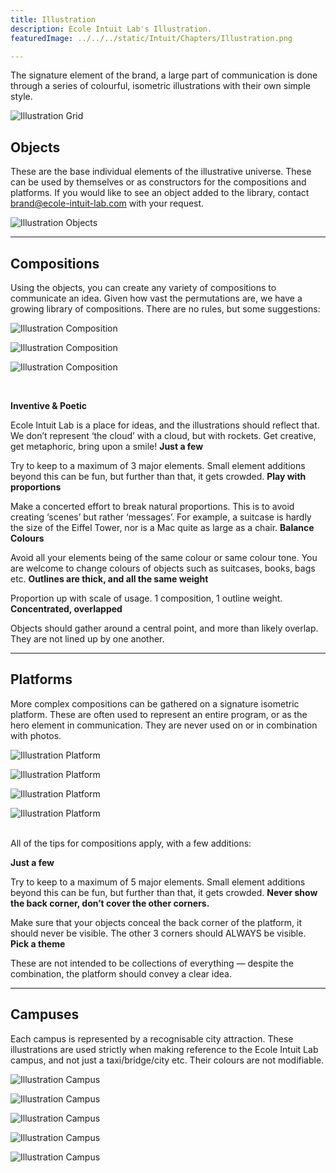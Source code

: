 ```yaml
---
title: Illustration
description: Ecole Intuit Lab's Illustration.
featuredImage: ../../../static/Intuit/Chapters/Illustration.png

---
```


The signature element of the brand, a large part of communication is done through a series of colourful, isometric illustrations with their own simple style. 

![Illustration Grid](../../../static/Intuit/Illustration/Grid.png)

## Objects

These are the base individual elements of the illustrative universe. These can be used by themselves or as constructors for the compositions and platforms. 
If you would like to see an object added to the library, contact [brand@ecole-intuit-lab.com](brand@ecole-intuit-lab.com) with your request. 

![Illustration Objects](../../../static/Intuit/Illustration/Objects.png)

---

## Compositions

Using the objects, you can create any variety of compositions to communicate an idea. Given how vast the permutations are, we have a growing library of compositions. 
There are no rules, but some suggestions:

<Grid gap={2} columns={3}>
<BrandBox>

![Illustration Composition](../../../static/Intuit/Illustration/Composition1.png)
</BrandBox>
<BrandBox>

![Illustration Composition](../../../static/Intuit/Illustration/Composition2.png)
</BrandBox>
<BrandBox>

![Illustration Composition](../../../static/Intuit/Illustration/Composition3.png)
</BrandBox>
</Grid>

<br />

<BrandRule> <strong>Inventive & Poetic </strong>

Ecole Intuit Lab is a place for ideas, and the illustrations should reflect that. We don’t represent ‘the cloud’ with a cloud, but with rockets. Get creative, get metaphoric, bring upon a smile!
</BrandRule>
<BrandRule> <strong>Just a few </strong>

Try to keep to a maximum of 3 major elements. Small element additions beyond this can be fun, but further than that, it gets crowded. 
</BrandRule>
<BrandRule> <strong>Play with proportions </strong>

Make a concerted effort to break natural proportions. This is to avoid creating ‘scenes’ but rather ‘messages’. For example, a suitcase is hardly the size of the Eiffel Tower, nor is a Mac quite as large as a chair. 
</BrandRule>
<BrandRule> <strong>Balance Colours </strong>

Avoid all your elements being of the same colour or same colour tone. You are welcome to change colours of objects such as suitcases, books, bags etc. 
</BrandRule>
<BrandRule> <strong>Outlines are thick, and all the same weight  </strong>

Proportion up with scale of usage. 1 composition, 1 outline weight. 
</BrandRule>
<BrandRule> <strong>Concentrated, overlapped </strong>

Objects should gather around a central point, and more than likely overlap. They are not lined up by one another. 
</BrandRule>

---

## Platforms

More complex compositions can be gathered on a signature isometric platform. These are often used to represent an entire program, or as the hero element in communication. 
They are never used on or in combination with photos. 

<Grid gap={2} columns={2}>
<BrandBox>

![Illustration Platform](../../../static/Intuit/Illustration/Platform1.png)
</BrandBox>
<BrandBox>

![Illustration Platform](../../../static/Intuit/Illustration/Platform2.png)
</BrandBox>
<BrandBox>

![Illustration Platform](../../../static/Intuit/Illustration/Platform3.png)
</BrandBox>
<BrandBox>

![Illustration Platform](../../../static/Intuit/Illustration/Platform4.png)
</BrandBox>
</Grid>

<br />
All of the tips for compositions apply, with a few additions:

<BrandRule> <strong>Just a few </strong>

Try to keep to a maximum of 5 major elements. Small element additions beyond this can be fun, but further than that, it gets crowded. 
</BrandRule>
<BrandRule do={false}> <strong>Never show the back corner, don’t cover the other corners. </strong>

Make sure that your objects conceal the back corner of the platform, it should never be visible. The other 3 corners should ALWAYS be visible. 
</BrandRule>
<BrandRule> <strong>Pick a theme </strong>

These are not intended to be collections of everything — despite the combination, the platform should convey a clear idea. 
</BrandRule>

---

## Campuses

Each campus is represented by a recognisable city attraction. These illustrations are used strictly when making reference to the Ecole Intuit Lab campus, and not just a taxi/bridge/city etc. Their colours are not modifiable. 

![Illustration Campus](../../../static/Intuit/Illustration/Campus1.png)

![Illustration Campus](../../../static/Intuit/Illustration/Campus2.png)

![Illustration Campus](../../../static/Intuit/Illustration/Campus3.png)

![Illustration Campus](../../../static/Intuit/Illustration/Campus4.png)

![Illustration Campus](../../../static/Intuit/Illustration/Campus5.png)
